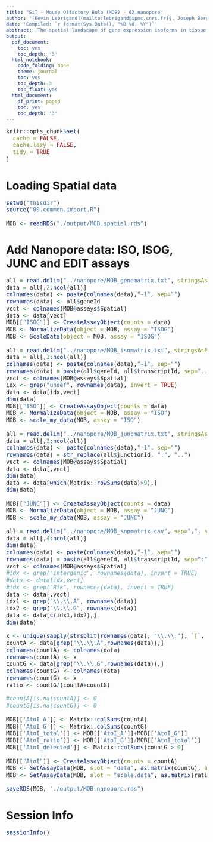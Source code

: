 ```yaml
---
title: "SiT - Mouse Olfactory Bulb (MOB) - 02.nanopore"
author: '[Kevin Lebrigand](mailto:lebrigand@ipmc.cnrs.fr)§, Joseph Bergenstråhle §, Kim Thrane §, Annelie Mollbrink, Pascal Barbry, Rainer Waldmann and Joakim Lundeberg'
date: 'Compiled: `r format(Sys.Date(), "%B %d, %Y")`'
abstract: 'The spatial landscape of gene expression isoforms in tissue sections.'
output:
  pdf_document:
    toc: yes
    toc_depth: '3'
  html_notebook:
    code_folding: none
    theme: journal
    toc: yes
    toc_depth: 3
    toc_float: yes
  html_document:
    df_print: paged
    toc: yes
    toc_depth: '3'
---
```


<style type="text/css">

body, td {
   font-size: 15px;
}
code.r{
  font-size: 15px;
}
pre {
  font-size: 15px
}
</style>

```r
knitr::opts_chunk$set(
  cache = FALSE,
  cache.lazy = FALSE,
  tidy = TRUE
)
```

# Loading Spatial data

```r

setwd("thisdir")
source("00.common.import.R")

MOB <- readRDS("./output/MOB.spatial.rds")

```

# Add Nanopore data: ISO, ISOG, JUNC and EDIT assays

```r

all = read.delim("../nanopore/MOB_genematrix.txt", stringsAsFactors = F)
data = all[,2:ncol(all)]
colnames(data) <- paste(colnames(data),"-1", sep="")
rownames(data) <- all$geneId
vect <- colnames(MOB@assays$Spatial)
data <- data[vect]
MOB[["ISOG"]] <- CreateAssayObject(counts = data)
MOB <- NormalizeData(object = MOB, assay = "ISOG")
MOB <- ScaleData(object = MOB, assay = "ISOG")

all = read.delim("../nanopore/MOB_isomatrix.txt", stringsAsFactors = F)
data = all[,3:ncol(all)]
colnames(data) <- paste(colnames(data),"-1", sep="")
rownames(data) = paste(all$geneId, all$transcriptId, sep="..")
vect <- colnames(MOB@assays$Spatial)
idx <- grep("undef", rownames(data), invert = TRUE)
data <- data[idx,vect]
dim(data)
MOB[["ISO"]] <- CreateAssayObject(counts = data)
MOB <- NormalizeData(object = MOB, assay = "ISO")
MOB <- scale_my_data(MOB, assay = "ISO")

all = read.delim("../nanopore/MOB_juncmatrix.txt", stringsAsFactors = F)
data = all[,2:ncol(all)]
colnames(data) <- paste(colnames(data),"-1", sep="")
rownames(data) = str_replace(all$junctionId, ":", "..")
vect <- colnames(MOB@assays$Spatial)
data <- data[,vect]
dim(data)
data <- data[which(Matrix::rowSums(data)>9),]
dim(data)

MOB[["JUNC"]] <- CreateAssayObject(counts = data)
MOB <- NormalizeData(object = MOB, assay = "JUNC")
MOB <- scale_my_data(MOB, assay = "JUNC")

all = read.delim("../nanopore/MOB_snpmatrix.csv", sep=",", stringsAsFactors = F)
data = all[,4:ncol(all)]
dim(data)
colnames(data) <- paste(colnames(data),"-1", sep="")
rownames(data) = paste(all$geneId, all$transcriptId, sep=":")
vect <- colnames(MOB@assays$Spatial)
#idx <- grep("intergenic", rownames(data), invert = TRUE)
#data <- data[idx,vect]
#idx <- grep("Rik", rownames(data), invert = TRUE)
data <- data[,vect]
idx1 <- grep("\\.\\.A", rownames(data))
idx2 <- grep("\\.\\.G", rownames(data))
data <- data[c(idx1,idx2),]
dim(data)

x <- unique(sapply(strsplit(rownames(data), "\\.\\."), `[`, 1))
countA <- data[grep("\\.\\.A",rownames(data)),]
colnames(countA) <- colnames(data)
rownames(countA) <- x
countG <- data[grep("\\.\\.G",rownames(data)),]
colnames(countG) <- colnames(data)
rownames(countG) <- x
ratio <- countG/(countA+countG)

#countA[is.na(countA)] <- 0
#countG[is.na(countG)] <- 0

MOB[['AtoI_A']] <- Matrix::colSums(countA)
MOB[['AtoI_G']] <- Matrix::colSums(countG)
MOB[['AtoI_total']] <- MOB[['AtoI_A']]+MOB[['AtoI_G']]
MOB[['AtoI_ratio']] <- MOB[['AtoI_G']]/MOB[['AtoI_total']]
MOB[['AtoI_detected']] <- Matrix::colSums(countG > 0)

MOB[["AtoI"]] <- CreateAssayObject(counts = countA)
MOB <- SetAssayData(MOB, slot = "data", as.matrix(countG), assay = "AtoI")
MOB <- SetAssayData(MOB, slot = "scale.data", as.matrix(ratio), assay = "AtoI")

saveRDS(MOB, "./output/MOB.nanopore.rds")

```

# Session Info

```r
sessionInfo()
```

